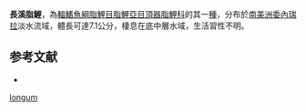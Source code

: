 {{Speciesbox
| status = NE
| status_system = IUCN3.1
| genus = Characidium
| species = longum
| authority = [[Taphorn,_Montaña_&_Buckup|Taphorn, Montaña & Buckup]], 2006
| synonyms = 
}}
'''長溪脂鯉'''，為[[輻鰭魚綱|輻鰭魚綱]][[脂鯉目|脂鯉目]][[脂鯉亞目|脂鯉亞目]][[頂器脂鯉科|頂器脂鯉科]]的其一[[種|種]]，分布於[[南美洲|南美洲]][[委內瑞拉|委內瑞拉]]淡水流域，體長可達7.1公分，棲息在底中層水域，生活習性不明。

==参考文献==
{{refbegin}}
*{{FishBase_species|genus=Characidium|species=longum|year=2013|month=9}}
{{refend}}
{{Taxonbar|from=Q6421412}}

[[Category:溪脂鯉屬|longum]]